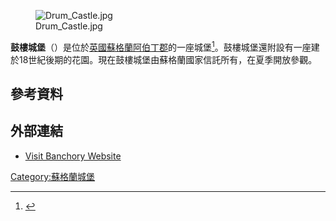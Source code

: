 [[Image:Drum_Castle.jpg|thumb]]

'''鼓樓城堡'''（{{Lang-en|Drum Castle}}）是位於[[英國|英國]][[蘇格蘭|蘇格蘭]][[阿伯丁郡|阿伯丁郡]]的一座城堡<ref>{{Cite web |url=http://www.nts.org.uk/Property/24/ |title=Drum Castle at National Trust web site |accessdate=2015-09-25 |archive-date=2007-06-25 |archive-url=https://web.archive.org/web/20070625113728/http://www.nts.org.uk/Property/24/ |dead-url=yes }}</ref>。鼓樓城堡還附設有一座建於18世紀後期的花園。現在鼓樓城堡由蘇格蘭國家信託所有，在夏季開放參觀。
==參考資料==
{{reflist}}
==外部連結==
* [http://www.visitbanchory.com Visit Banchory Website]
{{coord|57.0950|-2.3380|type:landmark_region:GB|display=title}}
[[Category:蘇格蘭城堡|Category:蘇格蘭城堡]]